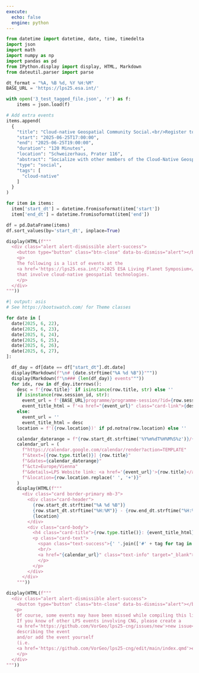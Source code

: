 ```yaml
---
execute:
  echo: false
  engine: python
---
```


```python
from datetime import datetime, date, time, timedelta
import json
import math
import numpy as np
import pandas as pd
from IPython.display import display, HTML, Markdown
from dateutil.parser import parse
```

```python
dt_format = "%A, %B %d, %Y %H:%M"
BASE_URL = 'https://lps25.esa.int/'

with open('3_test_tagged_file.json', 'r') as f:
    items = json.load(f)

# Add extra events
items.append(
  {
    "title": "Cloud-native Geospatial Community Social.<br/>Register to attend <a href='https://lu.ma/56jksm3l?tk=LJtRja'>here</a>",
    "start": "2025-06-25T17:00:00",
    "end": "2025-06-25T19:00:00",
    "duration": "120 Minutes",
    "location": "Schweizerhaus, Prater 116",
    "abstract": "Socialize with other members of the Cloud-Native Geospatial community. ",
    "type": "social",
    "tags": [
      "cloud-native"
    ]
  }
)
```
```python
for item in items:
  item['start_dt'] = datetime.fromisoformat(item['start'])
  item['end_dt'] = datetime.fromisoformat(item['end'])

df = pd.DataFrame(items)
df.sort_values(by='start_dt', inplace=True)
```

<!-- ![](images/cng_perfect_loop.gif){width=200px} -->

```python
display(HTML(f"""
  <div class="alert alert-dismissible alert-success">
    <button type="button" class="btn-close" data-bs-dismiss="alert"></button>
    <p>
    The following is a list of events at the
    <a href='https://lps25.esa.int/'>2025 ESA Living Planet Symposium</a>
    that involve cloud-native geospatial technologies.
    </p>
  </div>
"""))
```

```python
#| output: asis
# See https://bootswatch.com/ for Theme classes

for date in [
  date(2025, 6, 22),
  date(2025, 6, 23),
  date(2025, 6, 24),
  date(2025, 6, 25),
  date(2025, 6, 26),
  date(2025, 6, 27),
]:

  df_day = df[date == df["start_dt"].dt.date]
  display(Markdown(f"\n# {date.strftime("%A %d %B")}"""))
  display(Markdown(f"\n### {len(df_day)} events"""))
  for idx, row in df_day.iterrows():
    desc = f'{row.title}' if isinstance(row.title, str) else ''
    if isinstance(row.session_id, str):
      event_url = f'{BASE_URL}programme/programme-session/?id={row.session_id}'
      event_title_html = f'<a href="{event_url}" class="card-link">{desc}</a>'
    else:
      event_url = ''
      event_title_html = desc
    location = f'({row.location})' if pd.notna(row.location) else ''

    calendar_daterange = f"{row.start_dt.strftime('%Y%m%dT%H%M%S%z')}/{row.end_dt.strftime('%Y%m%dT%H%M%S%z')}"
    calendar_url = (
      f"https://calendar.google.com/calendar/render?action=TEMPLATE"
      f"&text=[{row.type.title()}] {row.title}"
      f"&dates={calendar_daterange}"
      f"&ctz=Europe/Vienna"
      f"&details=LPS Website link: <a href='{event_url}'>{row.title}</a>"
      f"&location={row.location.replace(' ', '+')}"
    )
    display(HTML(f"""
      <div class="card border-primary mb-3">
        <div class="card-header">
          {row.start_dt.strftime("%A %d %B")}
          {row.start_dt.strftime("%H:%M")} - {row.end_dt.strftime("%H:%M")}
          {location}
        </div>
        <div class="card-body">
          <h4 class="card-title">{row.type.title()}: {event_title_html}</h4>
          <p class="card-text">
            <span class="text-success">{' '.join(['#' + tag for tag in row.tags])}</span>
            <br/>
            <a href="{calendar_url}" class="text-info" target="_blank">Add to Google Calendar</a>
            </p>
          </p>
        </div>
      </div>
    """))
```


```python
display(HTML(f"""
  <div class="alert alert-dismissible alert-success">
    <button type="button" class="btn-close" data-bs-dismiss="alert"></button>
   <p>
    Of course, some events may have been missed while compiling this list.
    If you know of other LPS events involving CNG, please create a 
    <a href='https://github.com/VorGeo/lps25-cng/issues/new'>new issue</a>
    describing the event
    and/or add the event yourself
    (i.e. 
    <a href='https://github.com/VorGeo/lps25-cng/edit/main/index.qmd'>edit this page</a>, add a new event 'item', and then submit a PR).
    </p>
  </div>
"""))
```
